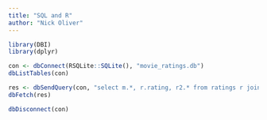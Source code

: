 ```yaml
---
title: "SQL and R"
author: "Nick Oliver"
---
```


```r
library(DBI)
library(dplyr)

```

```r
con <- dbConnect(RSQLite::SQLite(), "movie_ratings.db")
dbListTables(con)

```
```r
res <- dbSendQuery(con, "select m.*, r.rating, r2.* from ratings r join movies m on m.id = r.movie_id join reviewers r2 on r2.id = r.reviewer_id")
dbFetch(res)

```

```r
dbDisconnect(con)
```